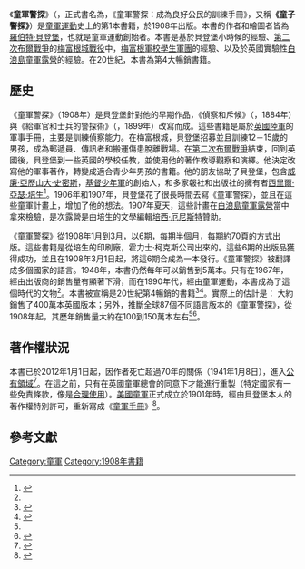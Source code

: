 {{Infobox Book
| name          = ''{{lang|en|Scouting for Boys}}''<br>《童軍警探》
| title_orig    = 
| translator    = 
| image         = Scouting for boys 1 1908.jpg
| image_caption = 1908年1月，本書第1部份的封面
| author        = [[羅伯特·貝登堡|羅伯特·貝登堡]]
| illustrator   = [[羅伯特·貝登堡|羅伯特·貝登堡]]
| cover_artist  = [[約翰·哈薩爾|約翰·哈薩爾]]
| country       = [[英國|英國]]
| language      = [[英語|英語]]
| series        = 
| subject       = [[童軍|童軍]]
| genre         = 童軍手冊
| publisher     = 霍力士·柯克斯公司
| release_date = 1908年
| media_type    = 
| pages         = 
| isbn          = 
| oclc          = 
| preceded_by   = 
| followed_by   = 
}}
《'''童軍警探'''》（{{lang-en|''Scouting for Boys''}}，正式書名為''{{lang|en|Scouting for Boys: A Handbook for Instruction in Good Citizenship}}''，《童軍警探：成為良好公民的訓練手冊》，又稱'''《童子警探》'''）是[[童軍運動|童軍運動]]史上的第1本書籍，於1908年出版。本書的作者和繪圖者皆為[[羅伯特·貝登堡|羅伯特·貝登堡]]，也就是童軍運動創始者。本書是基於貝登堡小時候的經驗、[[第二次布爾戰爭|第二次布爾戰爭]]的[[梅富根城戰役|梅富根城戰役]]中，[[梅富根軍校學生軍團|梅富根軍校學生軍團]]的經驗、以及於英國實驗性[[白浪島童軍露營|白浪島童軍露營]]的經驗。在20世紀，本書為第4大暢銷書籍。

==歷史==
《童軍警探》（1908年）是貝登堡針對他的早期作品，《偵察和斥候》（''{{lang|en|Reconnaissance and Scouting}}''，1884年）與《給軍官和士兵的警探術》（''{{lang|en|Aids to Scouting for NCOs and Men}}''，1899年）改寫而成。這些書籍是屬於[[英國陸軍|英國陸軍]]的軍事手冊，主要是訓練偵察能力。在梅富根城，貝登堡招募並且訓練12－15歲的男孩，成為郵遞員、傳訊者和搬運傷患脫離戰場。在[[第二次布爾戰爭|第二次布爾戰爭]]結束，回到英國後，貝登堡到一些英國的學校任教，並使用他的著作教導觀察和演繹。他決定改寫他的軍事著作，轉變成適合青少年男孩的書籍。他的朋友協助了貝登堡，包含[[威廉·亞歷山大·史密斯|威廉·亞歷山大·史密斯]]，[[基督少年軍|基督少年軍]]的創始人，和多家報社和出版社的擁有者[[西里爾·亞瑟·培生|西里爾·亞瑟·培生]]<ref name="notestobook2004">{{cite book | first = Elleke | last = Boehmer | authorlink = Elleke Boehmer | title = Notes to 2004 edition | year = 2004年 | publisher = 牛津大學出版社 | location = [[牛津|牛津]] }}</ref>。1906年和1907年，貝登堡花了很長時間去寫《童軍警探》，並且在這些童軍計畫上，增加了他的想法。1907年夏天，這些計畫在[[白浪島童軍露營|白浪島童軍露營]]當中拿來檢驗，是次露營是由培生的文學編輯[[培西·厄尼斯特|培西·厄尼斯特]]贊助。 

《童軍警探》從1908年1月到3月，以6期，每期半個月，每期約70頁的方式出版。這些書籍是從培生的印刷廠，霍力士·柯克斯公司出來的。這些6期的出版品獲得成功，並且在1908年3月1日起，將這6期合成為一本發行。《童軍警探》被翻譯成多個國家的語言。1948年，本書仍然每年可以銷售到5萬本。只有在1967年，經由出版商的銷售量有顯著下滑，而在1990年代，經由童軍運動，本書成為了這個時代的文物<ref name="notestobook2004"/>。本書被宣稱是20世紀第4暢銷的書籍<ref>{{cite news | last = Smith | first = David | title = Scouts uncool? Not in my book | work = [[The_Observer|The Observer]] | date = 2007年4月22日 | url = http://observer.guardian.co.uk/uk_news/story/0,,2062862,00.html | accessdate = 2007年8月17日 | archive-date = 2007年9月3日 | archive-url = https://web.archive.org/web/20070903143458/http://observer.guardian.co.uk/uk_news/story/0,,2062862,00.html | dead-url = no }}</ref><ref name=hislop>{{cite web | first = Ian | last = Hislop | title = The Edwardians | url = http://www.bbc.co.uk/bbcfour/documentaries/features/scouting-for-boys.shtml | publisher = [[BBC_Four|BBC Four]] | date = 2007年6月10日 | accessdate = 2007年10月31日 | archive-date = 2011年5月9日 | archive-url = https://web.archive.org/web/20110509104918/http://www.bbc.co.uk/bbcfour/documentaries/features/scouting-for-boys.shtml | dead-url = no }}</ref>。實際上的估計是：<!-- 80 years serious sales of 50k copies annually on average = -->大約銷售了400萬本英國版本；另外，推斷全球87個不同語言版本的《童軍警探》，從1908年起，其歷年銷售量大約在100到150萬本左右<ref name='jeal'/><ref name='censusdata'>{{cite web | title = " UK and World Census figures | url = http://www.scoutbase.org.uk/library/history/census.htm | publisher = [[英國童軍總會|英國童軍總會]] | accessdate = 2008年2月12日 | archive-date = 2010年11月14日 | archive-url = https://web.archive.org/web/20101114133222/http://www.scoutbase.org.uk/library/history/census.htm | dead-url = no }}</ref>。

==著作權狀況==
本書已於2012年1月1日起，因作者死亡超過70年的關係（1941年1月8日），進入[[公有領域|公有領域]]<ref>{{cite web | title = Copyright. A guide to reproducing material owned by The Scout Association | publisher = [[英國童軍總會|英國童軍總會]] | url = http://www.scouts.org.uk/aboutus/pdfs/copyright.pdf | format = PDF | accessdate = 2007年9月24日 | archive-date = 2017年2月14日 | archive-url = https://web.archive.org/web/20170214002804/http://scouts.org.uk/aboutus/pdfs/copyright.pdf | dead-url = no }}</ref>。在這之前，只有在英國童軍總會的同意下才能進行重製（特定國家有一些免責條款，像是[[合理使用|合理使用]]）。[[美國童軍|美國童軍]]正式成立於1901年時，經由貝登堡本人的著作權特別許可，重新寫成《[[童軍手冊|童軍手冊]]》<ref name="jeal">{{cite book | first = Tim | last = Jeal | authorlink = Tim Jeal | title = Baden-Powell | publisher = [[Hutchinson_(publisher)|Hutchinson]] | location = London| year = 1989年 | id = ISBN 0-09-170670-X }}</ref>。

==參考文獻==
{{Portal|童軍}}
{{reflist}}

{{Scouting}}

[[Category:童軍|Category:童軍]]
[[Category:1908年書籍|Category:1908年書籍]]